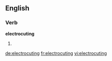 
==English==

===Verb===
'''electrocuting'''

# {{present participle of|electrocute}}

[[de:electrocuting]]
[[fr:electrocuting]]
[[vi:electrocuting]]
